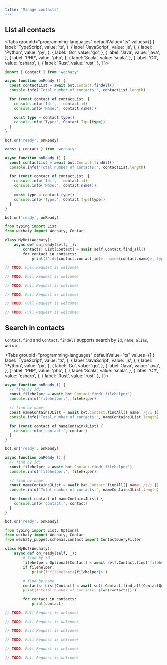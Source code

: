 ```yaml
---
title: 'Manage contacts'
---
```



## List all contacts

<Tabs
  groupId="programming-languages"
  defaultValue="ts"
  values={[
    { label: 'TypeScript',  value: 'ts', },
    { label: 'JavaScript',  value: 'js', },
    { label: 'Python',      value: 'py', },
    { label: 'Go',          value: 'go', },
    { label: 'Java',        value: 'java', },
    { label: 'PHP',         value: 'php', },
    { label: 'Scala',       value: 'scala', },
    { label: 'C#',          value: 'csharp', },
    { label: 'Rust',        value: 'rust', },
  ]
}>

<TabItem value="ts">

```ts
import { Contact } from 'wechaty'

async function onReady () {
  const contactList = await bot.Contact.findAll()
  console.info('Total number of contacts:', contactList.length)

  for (const contact of contactList) {
    console.info('Id:',   contact.id)
    console.info('Name:', contact.name())

    const type = contact.type()
    console.info('Type:', Contact.Type[type])
  }
}

bot.on('ready', onReady)
```

</TabItem>
<TabItem value="js">

```js
const { Contact } from 'wechaty'

async function onReady () {
  const contactList = await bot.Contact.findAll()
  console.info('Total number of contacts:', contactList.length)

  for (const contact of contactList) {
    console.info('Id:',   contact.id)
    console.info('Name:', contact.name())
    
    const type = contact.type()
    console.info('Type:', Contact.Type[type])
  }
}

bot.on('ready', onReady)
```

</TabItem>
<TabItem value="py">

```py
from typing import List
from wechaty import Wechaty, Contact

class MyBot(Wechaty):
    async def on_ready(self, _):
        contacts: List[Contact] = await self.Contact.find_all()
        for contact in contacts:
            print(f'id<{contact.contact_id}>, name<{contact.name}>, type<{contact.type()}>')
```

</TabItem>
<TabItem value="go">

```go
// TODO: Pull Request is welcome!
```

</TabItem>
<TabItem value="java">

```java
// TODO: Pull Request is welcome!
```

</TabItem>
<TabItem value="php">

```php
// TODO: Pull Request is welcome!
```

</TabItem>
<TabItem value="scala">

```scala
// TODO: Pull Request is welcome!
```

</TabItem>
<TabItem value="csharp">

```csharp
// TODO: Pull Request is welcome!
```

</TabItem>
<TabItem value="rust">

```rust
// TODO: Pull Request is welcome!
```

</TabItem>
</Tabs>

## Search in contacts

`Contact.find` and `Contact.findAll` supports search by `id`, `name`, `alias`, `weixin`.

<Tabs
  groupId="programming-languages"
  defaultValue="ts"
  values={[
    { label: 'TypeScript',  value: 'ts', },
    { label: 'JavaScript',  value: 'js', },
    { label: 'Python',      value: 'py', },
    { label: 'Go',          value: 'go', },
    { label: 'Java',        value: 'java', },
    { label: 'PHP',         value: 'php', },
    { label: 'Scala',       value: 'scala', },
    { label: 'C#',          value: 'csharp', },
    { label: 'Rust',        value: 'rust', },
  ]
}>

<TabItem value="ts">

```ts
async function onReady () {
  // find by id:
  const filehelper = await bot.Contact.find('filehelper')
  console.info('filehelper:', filehelper)

  // find by name:
  const nameContainsJList = await bot.Contact.findAll({ name: /j/i })
  console.info('Total number of contacts:', nameContainsJList.length)

  for (const contact of nameContainsJList) {
    console.info('contact:', contact)
  }
}

bot.on('ready', onReady)
```

</TabItem>
<TabItem value="js">

```js
async function onReady () {
  // find by id:
  const filehelper = await bot.Contact.find('filehelper')
  console.info('filehelper:', filehelper)

  // find by name:
  const nameContainsJList = await bot.Contact.findAll({ name: /j/i })
  console.info('Total number of contacts:', nameContainsJList.length)

  for (const contact of nameContainsJList) {
    console.info('contact:', contact)
  }
}

bot.on('ready', onReady)
```

</TabItem>
<TabItem value="py">

```py
from typing import List, Optional
from wechaty import Wechaty, Contact
from wechaty_puppet.schemas.contact import ContactQueryFilter

class MyBot(Wechaty):
    async def on_ready(self, _):
        # find by id
        filehelper: Optional[Contact] = await self.Contact.find('filehelper')
        if filehelper:
            print(f'filehelper<{filehelper}>')
        
        # find by name
        contacts: List[Contact] = await self.Contact.find_all(ContactQueryFilter(name='your-friend-name'))
        print(f'total number of contacts: {len(contacts)}')

        for contact in contacts:
            print(contact)
```

</TabItem>
<TabItem value="go">

```go
// TODO: Pull Request is welcome!
```

</TabItem>
<TabItem value="java">

```java
// TODO: Pull Request is welcome!
```

</TabItem>
<TabItem value="php">

```php
// TODO: Pull Request is welcome!
```

</TabItem>
<TabItem value="scala">

```scala
// TODO: Pull Request is welcome!
```

</TabItem>
<TabItem value="csharp">

```csharp
// TODO: Pull Request is welcome!
```

</TabItem>
<TabItem value="rust">

```rust
// TODO: Pull Request is welcome!
```

</TabItem>
</Tabs>

